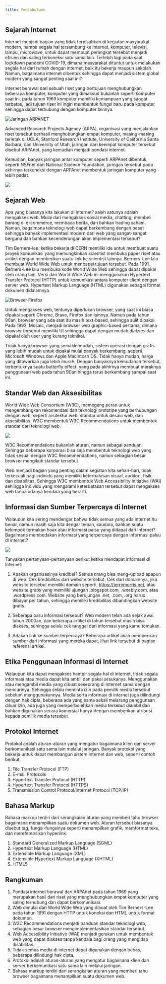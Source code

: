 ```yaml
---
title: Pendahuluan
---
```


## Sejarah Internet

Internet menjadi bagian yang tidak terpisahkan di kegiatan masyarakat modern, hampir segala hal tersambung ke internet, komputer, televisi, lampu, microwave, untuk dapat membuat perangkat tersebut menjadi efisien dan saling terkoneksi satu sama lain. Terlebih lagi pada saat lockdown pandemi COVID-19, dimana masyarakat dituntut untuk melakukan segala hal dari rumah dengan internet, baik itu bekerja maupun sekolah. Namun, bagaimana internet dibentuk sehingga dapat menjadi sistem global modern yang sangat penting saat ini?

Internet berawal dari sebuah riset yang bertujuan menghubungkan beberapa komputer, komputer yang dimaksud bukanlah seperti komputer saat ini, pada tahun 1969 komputer memiliki kemampuan yang sangat terbatas, jadi tujuan riset ini ingin membentuk fungsi baru pada komputer sehingga dapat terhubung dengan komputer lainnya.

![Jaringan ARPANET](https://upload.wikimedia.org/wikipedia/commons/6/68/Timesharing_and_Development_KA-10s_at_BBN%2C_circa_1970.jpg)

Advanced Research Projects Agency (ARPA), organisasi yang menjalankan riset tersebut berhasil menghubungkan empat komputer, masing-masing terletak di UCLA, Stanford Research Institute, University of California Santa Barbara, dan University of Utah, jaringan dari keempat komputer tersebut disebut ARPAnet, yang kemudian menjadi pondasi internet.

Kemudian, banyak jaringan antar komputer seperti ARPAnet dibentuk, seperti NSFnet dari National Science Foundation, jaringan tersebut pada akhirnya terkoneksi dengan ARPAnet membentuk jaringan komputer yang lebih padat.

![](https://www.youtube.com/watch?v=tc4ROCJYbm0)

## Sejarah Web

Apa yang biasanya kita lakukan di Internet? salah satunya adalah mengakses web. Mulai dari mengakses sosial media, chatting, membeli barang di e-commerce, membaca berita, dan bahkan trading saham. Namun, bagaimana teknologi web dapat berkembang dengan pesat sehingga banyak implementasi modern dari web yang sangat-sangat berguna dan bahkan kecenderungan akan implementasi tersebut?

Tim Berners-lee, ketika bekerja di CERN memiliki ide untuk membuat suatu proyek komunikasi yang memungkinkan scientist membuka paper riset atau artikel dengan memberikan suatu link ke scientist lainnya. Berners-Lee lalu membuat World Wide Web untuk mencapai tujuan tersebut. Pada 1991, Berners-Lee lalu membuka kode World Wide Web sehingga dapat dipakai oleh orang lain. Versi dari World Wide Web ini menggunakan Hypertext Transfer Protocol (HTTP) untuk komunikasi antara komputer client dengan server web. Hypertext Markup Language (HTML) digunakan sebagai format dokumen didalamnya.

![Browser Firefox](https://upload.wikimedia.org/wikipedia/commons/thumb/2/23/Firefox_57_High_Sierra.png/1920px-Firefox_57_High_Sierra.png)

Untuk mengakses web, tentunya diperlukan browser, yang saat ini biasa dipakai seperti Chrome, Brave, Firefox dan lainnya. Namun pada tahun 90an, browser yang ada saat itu masih text-based, sehingga sulit dipakai. Pada 1993, Mosaic, menjadi browser web graphic-based pertama, dimana browser tersebut memiliki UI sehingga dapat dengan mudah diakses dan dipakai oleh user yang kurang teknikal.

Tidak hanya browser yang semakin mudah, sistem operasi dengan grafis yang lebih mudah untuk dipakai mulai banyak berkembang, seperti Microsoft Windows dan Apple Macintosh OS. Tidak hanya mudah, harga yang ditawarkan juga lebih murah. Dengan banyaknya kemudahan tersebut, terbentuknya suatu butterfly effect. yang pada akhirnya membuat maraknya penggunaan web pada tahun 90an hingga terus berkembang sampai saat ini.

## Standar Web dan Aksesibilitas

World Wide Web Consortium (W3C), memegang peran untuk mengembangkan rekomendasi dan teknologi prototipe yang berhubungan dengan web, seperti arsitektur web, standar untuk desain web, dan aksesibilitas. W3C membentuk W3C Recommendations untuk membentuk standar dari teknologi web.

![](https://upload.wikimedia.org/wikipedia/commons/f/f7/W3c_main.png)

W3C Recommendations bukanlah aturan, namun sebagai panduan. Sehingga beberapa korporasi bisa saja membentuk teknologi web yang tidak sesuai dengan W3C Recommendations, namun sebagian besar browser mengikuti standar tersebut.

Web menjadi bagian yang penting dalam kegiatan kita sehari-hari, tidak terkecuali bagi individu yang memiliki keterbatasan visual, auditori, fisik, dan disabilitas. Sehingga W3C membentuk Web Accessibility Initiative (WAI) sehingga individu yang mengalami keterbatasan tersebut dapat mengakses web tanpa adanya kendala yang berarti.

## Informasi dan Sumber Terpercaya di Internet

Walaupun kita sering mendengar bahwa tidak semua yang ada internet itu benar, namun masih saja kita dengar teman, saudara, bahkan suatu kelompok termakan hoax atau informasi palsu yang didapat dari internet? Bagaimana membedakan informasi yang terpercaya dengan informasi palsu di internet?

![](https://upload.wikimedia.org/wikipedia/commons/a/aa/Hoax-ganjar.png)

Tanyakan pertanyaan-pertanyaan berikut ketika mendapat informasi di Internet:

1. Apakah organisasinya kredibel?
   Semua orang bisa meng-upload apapun di web. Cek kredibilitas dari website tersebut. Cek dari domainnya, jika website tersebut memiliki domain seperti, https://terrymorris.net, atau website gratis yang memiliki ujungan .blogspot.com, .weebly.com, atau .wordpress.com. Website yang berujungan .net, .com, .org harus dibayar per tahun, sehingga memiliki kredibilitas dibandingkan website gratis.

2. Seberapa baru informasi tersebut?
   Web modern telah ada sejak awal tahun 2000an, dan beberapa artikel di tahun tersebut masih bisa diakses, sehingga selalu cek tanggal dari informasi yang kamu temukan.

3. Adakah link ke sumber terpercaya?
   Beberapa artikel akan memberikan sumber dari informasi yang mereka dapat, lihat link tersebut di bagian referensi artikel.

## Etika Penggunaan Informasi di Internet

Walaupun kita dapat mengakses hampir segala hal di internet, tidak segala informasi atau media dapat kita ambil dan pakai sesukanya. Menggunakan atau mengambil media yang dibuat seseorang di internet sama dengan mencurinya. Sehingga selalu meminta izin pada pemilik media tersebut sebelum menggunakannya. Media serta informasi di internet juga dilindungi dengan hak cipta, beberapa ada yang sama sekali melarang penggunaan diluar izin, ada juga yang memperbolehkan media tersebut diambil dan bahkan digunakan secara komersial hanya dengan memberikan atribusi kepada pemilik media tersebut.

## Protokol Internet

Protokol adalah aturan-aturan yang mengatur bagaimana klien dan server berkomunikasi satu sama lain melalui jaringan. Banyak protokol yang bekerja untuk dapat membangun sistem Internet dan web, seperti contoh berikut.

1. File Transfer Protocol (FTP)
2. E-mail Protocols
3. Hypertext Transfer Protocol (HTTP)
4. Hypertext Transfer Protocol (HTTPS)
5. Transmission Control Protocol/Internet Protocol (TCP/IP)

## Bahasa Markup

Bahasa markup terdiri dari serangkaian aturan yang memberi tahu browser bagaimana menampilkan suatu dokumen web. Aturan tersebut biasanya disebut tag, fungsi-fungsinya seperti menampilkan grafik, memformat teks, dan mereferensikan hyperlink.

1. Standard Generalized Markup Language (SGML)
2. Hypertext Markup Language (HTML)
3. Extensible Markup Language (XML)
4. Extensible Hypertext Markup Language (XHTML)
5. HTML5

## Rangkuman

1. Pondasi internet berawal dari ARPAnet pada tahun 1969 yang merupakan hasil dari riset yang menghubungkan empat komputer yang saling terhubung dan dapat berkomunikasi.
2. Web dimulai dari World Wide Web yang dibuat oleh Tim Berners-Lee pada tahun 1991 dengan HTTP untuk koneksi dan HTML untuk format dokumen.
3. W3C Recommendations menjadi panduan standar teknologi web, sebagian besar browser mengimplementasikan standar tersebut.
4. Web Accessibility Initiative (WAI) menjadi gerakan untuk membentuk web yang dapat diakses tanpa kendala bagi orang yang mengidap disabilitas.
5. Tidak semua media di internet dapat digunakan dengan bebas, beberapa dilindungi hak cipta.
6. Protokol adalah aturan-aturan yang mengatur bagaimana klien dan server berkomunikasi satu sama lain melalui jaringan.
7. Bahasa markup terdiri dari serangkaian aturan yang memberi tahu browser bagaimana menampilkan suatu dokumen web.
